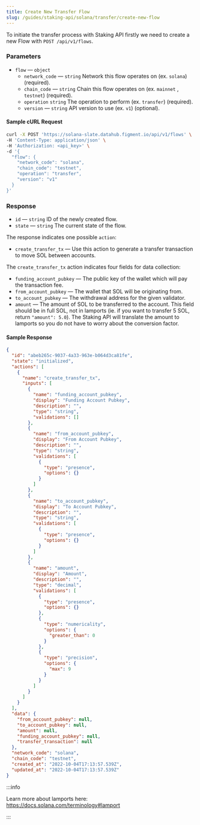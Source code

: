 ```yaml
---
title: Create New Transfer Flow
slug: /guides/staking-api/solana/transfer/create-new-flow
---
```


To initiate the transfer process with Staking API firstly we need to create a new Flow with `POST /api/v1/flows`.

### Parameters

- `flow` &mdash; `object`
  - `network_code` &mdash; `string` Network this flow operates on (ex. `solana`) (required).
  - `chain_code` &mdash; `string` Chain this flow operates on (ex. `mainnet` , `testnet`) (required).
  - `operation` `string` The operation to perform (ex. `transfer`) (required).
  - `version` &mdash; `string` API version to use (ex. `v1`) (optional).

#### Sample cURL Request

```bash {5-10}
curl -X POST 'https://solana-slate.datahub.figment.io/api/v1/flows' \
-H 'Content-Type: application/json' \
-H 'Authorization: <api_key>' \
-d '{
  "flow": {
    "network_code": "solana",
    "chain_code": "testnet",
    "operation": "transfer",
    "version": "v1"
  }
}'
```

### Response

- `id` &mdash; `string` ID of the newly created flow.
- `state` &mdash; `string` The current state of the flow.

The response indicates one possible `action`:

- `create_transfer_tx` &mdash; Use this action to generate a transfer transaction to move SOL between accounts.

The `create_transfer_tx` action indicates four fields for data collection:

- `funding_account_pubkey` &mdash; The public key of the wallet which will pay the transaction fee.
- `from_account_pubkey` &mdash; The wallet that SOL will be originating from.
- `to_account_pubkey` &mdash; The withdrawal address for the given validator.
- `amount` &mdash; The amount of SOL to be transferred to the account. This field should be in full SOL, not in lamports (ie. if you want to transfer 5 SOL, return `"amount": 5.0`). The Staking API will translate the amount to lamports so you do not have to worry about the conversion factor.

#### Sample Response

```json {2-3,6}
{
  "id": "abeb265c-9037-4a33-963e-b064d3ca81fe",
  "state": "initialized",
  "actions": [
    {
      "name": "create_transfer_tx",
      "inputs": [
        {
          "name": "funding_account_pubkey",
          "display": "Funding Account Pubkey",
          "description": "",
          "type": "string",
          "validations": []
        },
        {
          "name": "from_account_pubkey",
          "display": "From Account Pubkey",
          "description": "",
          "type": "string",
          "validations": [
            {
              "type": "presence",
              "options": {}
            }
          ]
        },
        {
          "name": "to_account_pubkey",
          "display": "To Account Pubkey",
          "description": "",
          "type": "string",
          "validations": [
            {
              "type": "presence",
              "options": {}
            }
          ]
        },
        {
          "name": "amount",
          "display": "Amount",
          "description": "",
          "type": "decimal",
          "validations": [
            {
              "type": "presence",
              "options": {}
            },
            {
              "type": "numericality",
              "options": {
                "greater_than": 0
              }
            },
            {
              "type": "precision",
              "options": {
                "max": 9
              }
            }
          ]
        }
      ]
    }
  ],
  "data": {
    "from_account_pubkey": null,
    "to_account_pubkey": null,
    "amount": null,
    "funding_account_pubkey": null,
    "transfer_transaction": null
  },
  "network_code": "solana",
  "chain_code": "testnet",
  "created_at": "2022-10-04T17:13:57.539Z",
  "updated_at": "2022-10-04T17:13:57.539Z"
}
```

:::info

Learn more about lamports here: https://docs.solana.com/terminology#lamport

:::
